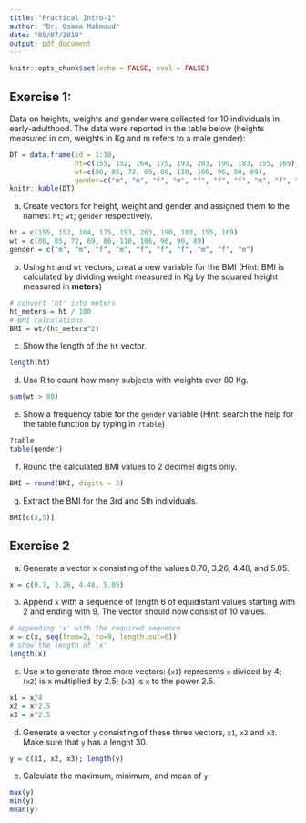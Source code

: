 ```yaml
---
title: "Practical Intro-1"
author: "Dr. Osama Mahmoud"
date: "05/07/2019"
output: pdf_document
---
```


```r
knitr::opts_chunk$set(echo = FALSE, eval = FALSE)
```

## Exercise 1:
Data on heights, weights and gender were collected for 10 individuals in early-adulthood. The data were reported in the table below (heights measured in cm, weights in Kg and m refers to a male gender):

```r
DT = data.frame(id = 1:10,
                ht=c(155, 152, 164, 175, 193, 203, 190, 183, 155, 169),
                wt=c(80, 85, 72, 69, 86, 110, 106, 96, 90, 89),
                gender=c("m", "m", "f", "m", "f", "f", "f", "m", "f", "m"))
knitr::kable(DT)
```
  
  a) Create vectors for height, weight and gender and assigned them to the names: `ht`; `wt`; `gender` respectively.
  
```r
ht = c(155, 152, 164, 175, 193, 203, 190, 183, 155, 169)
wt = c(80, 85, 72, 69, 86, 110, 106, 96, 90, 89)
gender = c("m", "m", "f", "m", "f", "f", "f", "m", "f", "m")
```

  b) Using `ht` and `wt` vectors, creat a new variable for the BMI (Hint: BMI is calculated by dividing weight measured in Kg by the squared height measured in **meters**)

```r
# convert 'ht' into meters
ht_meters = ht / 100
# BMI calculations
BMI = wt/(ht_meters^2)
```

  c) Show the length of the `ht` vector.
  
```r
length(ht)
```

  d) Use R to count how many subjects with weights over 80 Kg.
  
```r
sum(wt > 80)
```

  e) Show a frequency table for the `gender` variable (Hint: search the help for the table function by typing in `?table`)

```r
?table
table(gender)
```

  f) Round the calculated BMI values to 2 decimel digits only.
  
```r
BMI = round(BMI, digits = 2)
```

  g) Extract the BMI for the 3rd and 5th individuals.
  
```r
BMI[c(3,5)]
```

## Exercise 2
  a) Generate a vector x consisting of the values 0.70, 3.26, 4.48, and 5.05.
  
```r
x = c(0.7, 3.26, 4.48, 5.05)
```

  b) Append `x` with a sequence of length 6 of equidistant values starting with 2 and ending with 9. The vector should now consist of 10 values.

```r
# appending 'x' with the required sequence
x = c(x, seq(from=2, to=9, length.out=6))
# show the length of 'x'
length(x)
```

  c) Use x to generate three more vectors: (`x1`) represents `x` divided by 4; (`x2`) is x multiplied by 2.5; (`x3`) is `x` to the power 2.5.

```r
x1 = x/4
x2 = x*2.5
x3 = x^2.5 
```

  d) Generate a vector `y` consisting of these three vectors, `x1`, `x2` and `x3`. Make sure that `y` has a lenght 30.

```r
y = c(x1, x2, x3); length(y)
```

  e) Calculate the maximum, minimum, and mean of `y`.

```r
max(y)
min(y)
mean(y)
```